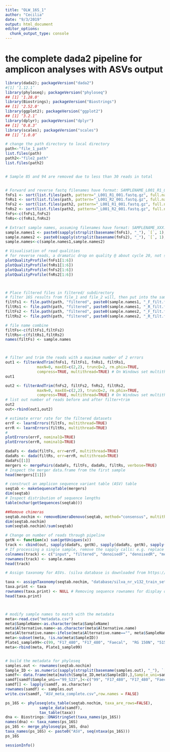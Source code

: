 ```yaml
---
title: "OLW_16S_1"
author: "Cecilia"
date: "9/3/2019"
output: html_document
editor_options: 
  chunk_output_type: console
---
```

# the complete dada2 pipeline for amplicon analyses with ASVs output

```r

library(dada2); packageVersion("dada2")
#[1] ‘1.12.1’
library(phyloseq); packageVersion("phyloseq")
## [1] '1.28.0'
library(Biostrings); packageVersion("Biostrings")
## [1] '2.52.0'
library(ggplot2); packageVersion("ggplot2")
## [1] ‘3.2.1’
library(dplyr); packageVersion("dplyr")
## [1] ‘0.8.3’
library(scales); packageVersion("scales")
## [1] ‘1.0.0’

```


```r

# change the path directory to local directory
path<-"file_1_path"
list.files(path)
path2<-"file2_path"
list.files(path2)


# Sample 85 and 94 are removed due to less than 30 reads in total


# Forward and reverse fastq filenames have format: SAMPLENAME_L001_R1_001.fastq and SAMPLENAME_L002_R2_001.fastq
fnFs1 <- sort(list.files(path, pattern="_L001_R1_001.fastq.gz", full.names = TRUE))
fnRs1 <- sort(list.files(path, pattern="_L001_R2_001.fastq.gz", full.names = TRUE))
fnFs2 <- sort(list.files(path2, pattern="_L001_R1_001.fastq.gz", full.names = TRUE))
fnRs2 <- sort(list.files(path2, pattern="_L001_R2_001.fastq.gz", full.names = TRUE))
fnFs<-c(fnFs1,fnFs2)
fnRs<-c(fnRs1,fnRs2)

# Extract sample names, assuming filenames have format: SAMPLENAME_XXX.fastq
sample.names1 <- paste0(sapply(strsplit(basename(fnFs1), "_"), `[`, 1),"_",sapply(strsplit(basename(fnFs1), "_"), `[`, 2))
sample.names2 <- paste0(sapply(strsplit(basename(fnFs2), "_"), `[`, 1),"_",sapply(strsplit(basename(fnFs2), "_"), `[`, 2))
sample.names<-c(sample.names1,sample.names2)
```


```r
# Visualisation of read qualities
# for reverse reads, a dramatic drop on quality @ about cycle 20, not sure what caused that. 
plotQualityProfile(fnFs1[1:6])
plotQualityProfile(fnRs1[1:6])
plotQualityProfile(fnFs2[1:6])
plotQualityProfile(fnRs2[1:6])




```

```r
# Place filtered files in filtered/ subdirectory
# filter 16S results from file_1 and file_2 will, then put into the same folder for further analyses 
filtFs1 <- file.path(path, "filtered", paste0(sample.names1, "_F_filt.fastq.gz"))
filtRs1 <- file.path(path, "filtered", paste0(sample.names1, "_R_filt.fastq.gz"))
filtFs2 <- file.path(path, "filtered", paste0(sample.names2, "_F_filt.fastq.gz"))
filtRs2 <- file.path(path, "filtered", paste0(sample.names2, "_R_filt.fastq.gz"))

# file name combine
filtFs<-c(filtFs1,filtFs2)
filtRs<-c(filtRs1,filtRs2)
names(filtFs) <- sample.names



# filter and trim the reads with a maximum number of 2 errors 
out1 <- filterAndTrim(fnFs1, filtFs1, fnRs1, filtRs1,
              maxN=0, maxEE=c(2,2), truncQ=2, rm.phix=TRUE,
              compress=TRUE, multithread=TRUE) # On Windows set multithread=FALSE
out1

out2 <- filterAndTrim(fnFs2, filtFs2, fnRs2, filtRs2,
              maxN=0, maxEE=c(2,2), truncQ=2, rm.phix=TRUE,
              compress=TRUE, multithread=TRUE) # On Windows set multithread=FALSE
# list out number of reads before and after filter+trim
out2
out<-rbind(out1,out2)

# estimate error rate for the filtered datasets
errF <- learnErrors(filtFs, multithread=TRUE)
errR <- learnErrors(filtRs, multithread=TRUE)
# 
plotErrors(errF, nominalQ=TRUE)
plotErrors(errR, nominalQ=TRUE)

```


```r
dadaFs <- dada(filtFs, err=errF, multithread=TRUE)
dadaRs <- dada(filtRs, err=errR, multithread=TRUE)
dadaFs[[1]]
mergers <- mergePairs(dadaFs, filtFs, dadaRs, filtRs, verbose=TRUE)
# Inspect the merger data.frame from the first sample
head(mergers[[1]])

# construct an amplicon sequence variant table (ASV) table
seqtab <- makeSequenceTable(mergers)
dim(seqtab)
# Inspect distribution of sequence lengths
table(nchar(getSequences(seqtab)))

##Remove chimeras
seqtab.nochim <- removeBimeraDenovo(seqtab, method="consensus", multithread=TRUE, verbose=TRUE)
dim(seqtab.nochim)
sum(seqtab.nochim)/sum(seqtab)

# Change on number of reads through pipeline
getN <- function(x) sum(getUniques(x))
track <- cbind(out, sapply(dadaFs, getN), sapply(dadaRs, getN), sapply(mergers, getN), rowSums(seqtab.nochim))
# If processing a single sample, remove the sapply calls: e.g. replace sapply(dadaFs, getN) with getN(dadaFs)
colnames(track) <- c("input", "filtered", "denoisedF", "denoisedR", "merged", "nonchim")
rownames(track) <- sample.names
head(track)

# Assign taxonomy for ASVs. (silva database is downloaded from https://benjjneb.github.io/dada2/training.html)

taxa <- assignTaxonomy(seqtab.nochim, "database/silva_nr_v132_train_set.fa.gz", multithread=TRUE)
taxa.print <- taxa 
rownames(taxa.print) <- NULL # Removing sequence rownames for display only
head(taxa.print)




```

```r

# modify sample names to match with the metadata
meta<-read.csv("metadata.csv")
meta$SampleName<-as.character(meta$SampleName)
meta$Alternative.name<-as.character(meta$Alternative.name)
meta$Alternative.name<-ifelse(meta$Alternative.name=="", meta$SampleName,meta$Alternative.name)
meta<-subset(meta, !is.na(meta$SampleID))
Plate1_sample99<-c(99, "F17_480", "F17_480", "Faecal",	"RG 150N", "515rcbc35",	"GAGATACAGTTC")
meta<-rbind(meta, Plate1_sample99)


# build the metadata for phyloseq
samples.out <- rownames(seqtab.nochim)
Sample_ID <- as.numeric(sapply(strsplit(basename(samples.out), "_"), `[`, 1))
samdf<- data.frame(meta[match(Sample_ID,meta$SampleID),],Sample_uni=samples.out, stringsAsFactors = FALSE)
samdf[samdf$Sample_uni=="99_S23",]<-c("99", "F17_480", "F17_480", "Faecal",	"RG 150N", "515rcbc35",	"GAGATACAGTTC","99_S23")
samdf[] <- lapply(samdf, as.character)
rownames(samdf) <- samples.out
write.csv(samdf, "ASV_meta_complete.csv",row.names = FALSE)

ps_16S <- phyloseq(otu_table(seqtab.nochim, taxa_are_rows=FALSE), 
               sample_data(samdf), 
               tax_table(taxa))
dna <- Biostrings::DNAStringSet(taxa_names(ps_16S))
names(dna) <- taxa_names(ps_16S)
ps_16S <- merge_phyloseq(ps_16S, dna)
taxa_names(ps_16S) <- paste0("ASV", seq(ntaxa(ps_16S)))
ps_16S

```



```r
sessionInfo()

```